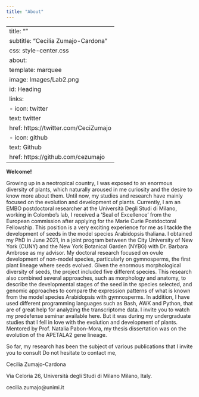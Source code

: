 ```yaml
---
title: "About"
---
```


---
title: ""
subtitle: "Cecilia Zumajo-Cardona"
css: style-center.css
about: 
  template: marquee
  image: Images/Lab2.png
  id: Heading
  links:
    - icon: twitter
      text: twitter
      href: https://twitter.com/CeciZumajo
    - icon: github
      text: Github
      href: https://github.com/cezumajo
---

::: {#Heading}
:::

::: justify
**Welcome!**

Growing up in a neotropical country, I was exposed to an enormous diversity of plants, which naturally aroused in me curiosity and the desire to know more about them. Until now, my studies and research have mainly focused on the evolution and development of plants. Currently, I am an EMBO postdoctoral researcher at the Università Degli Studi di Milano, working in Colombo's lab, I received a 'Seal of Excellence' from the European commission after applying for the Marie Curie Postdoctoral Fellowship. This position is a very exciting experience for me as I tackle the development of seeds in the model species Arabidopsis thaliana. I obtained my PhD in June 2021, in a joint program between the City University of New York (CUNY) and the New York Botanical Garden (NYBG) with Dr. Barbara Ambrose as my advisor. My doctoral research focused on ovule development of non-model species, particularly on gymnosperms, the first plant lineage where seeds evolved. Given the enormous morphological diversity of seeds, the project included five different species. This research also combined several approaches, such as morphology and anatomy, to describe the developmental stages of the seed in the species selected, and genomic approaches to compare the expression patterns of what is known from the model species Arabidopsis with gymnosperms. In addition, I have used different programming languages such as Bash, AWK and Python, that are of great help for analyzing the transcriptome data. I invite you to watch my predefense seminar available here. But it was during my undergraduate studies that I fell in love with the evolution and development of plants. Mentored by Prof. Natalia Pabon-Mora, my thesis dissertation was on the evolution of the APETALA2 gene lineage.

So far, my research has been the subject of various publications that I invite you to consult Do not hesitate to contact me,

Cecilia Zumajo-Cardona

Via Celoria 26, Università degli Studi di Milano Milano, Italy.

cecilia.zumajo\@unimi.it
:::
